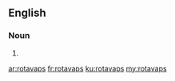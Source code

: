 ==English==

===Noun===
{{head|en|plural}}

# {{plural of|rotavap|lang=en|nocat=1}}

[[ar:rotavaps]]
[[fr:rotavaps]]
[[ku:rotavaps]]
[[my:rotavaps]]
